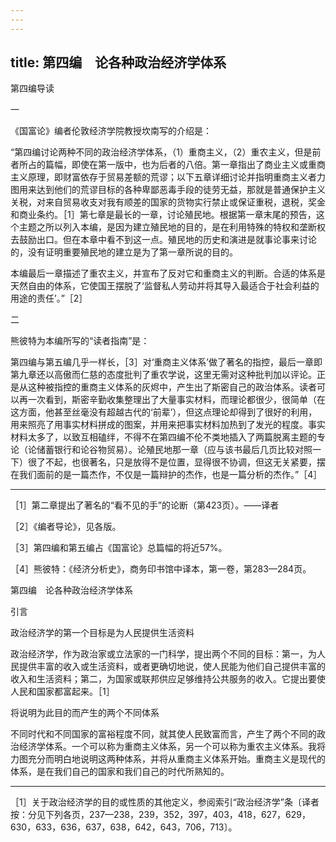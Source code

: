 ```yaml
---
---
---
```

title: 第四编　论各种政治经济学体系
---



第四编导读


一


《国富论》编者伦敦经济学院教授坎南写的介绍是：

“第四编讨论两种不同的政治经济学体系，（1）重商主义，（2）重农主义，但是前者所占的篇幅，即使在第一版中，也为后者的八倍。第一章指出了商业主义或重商主义原理，即财富依存于贸易差额的荒谬；以下五章详细讨论并指明重商主义者力图用来达到他们的荒谬目标的各种卑鄙恶毒手段的徒劳无益，那就是普通保护主义关税，对来自贸易收支对我有顺差的国家的货物实行禁止或保证重税，退税，奖金和商业条约。［1］第七章是最长的一章，讨论殖民地。根据第一章末尾的预告，这个主题之所以列入本编，是因为建立殖民地的目的，是在利用特殊的特权和垄断权去鼓励出口。但在本章中看不到这一点。殖民地的历史和演进是就事论事来讨论的，没有证明重要殖民地的建立是为了第一章所说的目的。

本编最后一章描述了重农主义，并宣布了反对它和重商主义的判断。合适的体系是天然自由的体系，它使国王摆脱了‘监督私人劳动并将其导入最适合于社会利益的用途的责任’。”［2］





二


熊彼特为本编所写的“读者指南”是：

第四编与第五编几乎一样长，［3］对‘重商主义体系’做了著名的指控，最后一章即第九章还以高傲而仁慈的态度批判了重农学说，这里无需对这种批判加以评论。正是从这种被指控的重商主义体系的灰烬中，产生出了斯密自己的政治体系。读者可以再一次看到，斯密辛勤收集整理出了大量事实材料，而理论都很少，很简单（在这方面，他甚至丝毫没有超越古代的‘前辈’），但这点理论却得到了很好的利用，用来照亮了用事实材料拼成的图案，并用来把事实材料加热到了发光的程度。事实材料太多了，以致互相磕绊，不得不在第四编不伦不类地插入了两篇脱离主题的专论（论储蓄银行和论谷物贸易）。论殖民地那一章（应与该书最后几页比较对照一下）很了不起，也很著名，只是放得不是位置，显得很不协调，但这无关紧要，摆在我们面前的是一篇杰作，不仅是一篇辩护的杰作，也是一篇分析的杰作。”［4］



* * *



［1］第二章提出了著名的“看不见的手”的论断（第423页）。——译者

［2］《编者导论》，见各版。

［3］第四编和第五编占《国富论》总篇幅的将近57%。

［4］熊彼特：《经济分析史》，商务印书馆中译本，第一卷，第283—284页。



第四编　论各种政治经济学体系

引言


政治经济学的第一个目标是为人民提供生活资料



政治经济学，作为政治家或立法家的一门科学，提出两个不同的目标：第一，为人民提供丰富的收入或生活资料，或者更确切地说，使人民能为他们自己提供丰富的收入和生活资料；第二，为国家或联邦供应足够维持公共服务的收入。它提出要使人民和国家都富起来。［1］

将说明为此目的而产生的两个不同体系



不同时代和不同国家的富裕程度不同，就其使人民致富而言，产生了两个不同的政治经济学体系。一个可以称为重商主义体系，另一个可以称为重农主义体系。我将力图充分而明白地说明这两种体系，并将从重商主义体系开始。重商主义是现代的体系，是在我们自己的国家和我们自己的时代所熟知的。





* * *



［1］关于政治经济学的目的或性质的其他定义，参阅索引“政治经济学”条〔译者按：分见下列各页，237—238，239，352，397，403，418，627，629，630，633，636，637，638，642，643，706，713〕。


